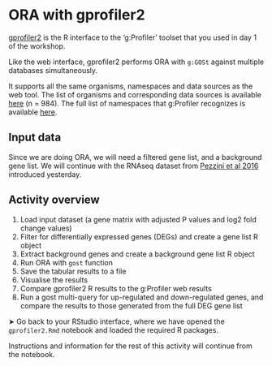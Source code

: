 # ORA with gprofiler2

[gprofiler2](https://cran.r-project.org/web/packages/gprofiler2/index.html) is the R interface to the 'g:Profiler' toolset that you used in day 1 of the workshop.

Like the web interface, gprofiler2 performs ORA with `g:GOSt` against multiple databases simultaneously. 

It supports all the same organisms, namespaces and data sources as the web tool. The list of organisms and corresponding data sources is available [here](https://biit.cs.ut.ee/gprofiler/page/organism-list) (n = 984). 
The full list of namespaces that g:Profiler recognizes is available [here](https://biit.cs.ut.ee/gprofiler/page/namespaces-list). 

## Input data 

Since we are doing ORA, we will need a filtered gene list, and a background gene list. We will continue with the RNAseq dataset from [Pezzini et al 2016](https://link.springer.com/article/10.1007/s10571-016-0403-y) introduced yesterday. 

## Activity overview

1. Load input dataset (a gene matrix with adjusted P values and log2 fold change values) 
2. Filter for differentially expressed genes (DEGs) and create a gene list R object
3. Extract background genes and create a background gene list R object
4. Run ORA with `gost` function
5. Save the tabular results to a file
6. Visualise the results 
7. Compare gprofiler2 R results to the g:Profiler web results
8. Run a gost multi-query for up-regulated and down-regulated genes, and compare the results to those generated from the full DEG gene list

&#x27A4; Go back to your RStudio interface, where we have opened the `gprofiler2.Rmd` notebook and loaded the required R packages. 

Instructions and information for the rest of this activity will continue from the notebook. 




